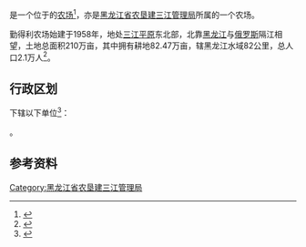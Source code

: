 {{中国乡级行政区|23/08/81/500/000
|行政区全称           = {{PAGENAMEBASE}}
|上级行政区           = [[黑龙江省农垦建三江管理局|黑龙江省农垦建三江管理局]]
}}

'''{{PAGENAMEBASE}}'''是一个位于{{PRC admin/fullname|23/08/81/500/000|3}}的[[农场|农场]]<ref>{{PRC admin/ref sgc|{{PRC admin/parent|23/08/81/500/000}}}}</ref>，亦是[[黑龙江省农垦建三江管理局|黑龙江省农垦建三江管理局]]所属的一个农场。

勤得利农场始建于1958年，地处[[三江平原|三江平原]]东北部，北靠[[黑龙江|黑龙江]]与[[俄罗斯|俄罗斯]]隔江相望，土地总面积210万亩，其中拥有耕地82.47万亩，辖黑龙江水域82公里，总人口2.1万人<ref>{{cite web |title=勤得利农场 |url=http://zw.chinabdh.com/qdlfarm/index.jhtml |website=黑龙江省农垦总局}}</ref>。

== 行政区划 ==
{{PAGENAMEBASE}}下辖以下单位<ref>{{PRC admin/ref sgc|23/08/81/500/000}}</ref>：

{{PRC admin/children|23/08/81/500/000}}。

== 参考资料 ==
{{reflist}}

{{黑龙江行政区划小作品}}
{{PRC admin/navcat|23/08/81/500/000}}
{{黑龙江省农垦总局}}

[[Category:黑龙江省农垦建三江管理局|Category:黑龙江省农垦建三江管理局]]